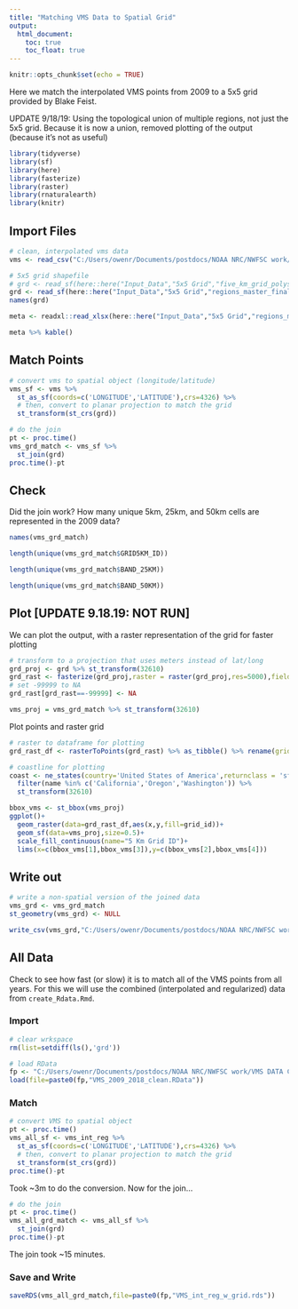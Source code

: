 ```yaml
---
title: "Matching VMS Data to Spatial Grid"
output: 
  html_document:
    toc: true
    toc_float: true
---
```


```r
knitr::opts_chunk$set(echo = TRUE)
```

Here we match the interpolated VMS points from 2009 to a 5x5 grid provided by Blake Feist.

UPDATE 9/18/19: Using the topological union of multiple regions, not just the 5x5 grid. Because it is now a union, removed plotting of the output (because it's not as useful)

```r
library(tidyverse)
library(sf)
library(here)
library(fasterize)
library(raster)
library(rnaturalearth)
library(knitr)
```


## Import Files

```r
# clean, interpolated vms data
vms <- read_csv("C:/Users/owenr/Documents/postdocs/NOAA NRC/NWFSC work/VMS DATA CONFIDENTIAL/Processed Data/VMS/VMS_Outputs_wTARGET_10d_lookback_2009_final_cleaned_interpolated_regular.csv",col_types='dcTddccddTDdccccd')

# 5x5 grid shapefile
# grd <- read_sf(here::here("Input_Data","5x5 Grid","five_km_grid_polys_geo.shp"))
grd <- read_sf(here::here("Input_Data","5x5 Grid","regions_master_final_lamb.shp"))
names(grd)

meta <- readxl::read_xlsx(here::here("Input_Data","5x5 Grid","regions_master_final_lamb_metadata.xlsx")) 

meta %>% kable()

```

## Match Points

```r
# convert vms to spatial object (longitude/latitude)
vms_sf <- vms %>%
  st_as_sf(coords=c('LONGITUDE','LATITUDE'),crs=4326) %>% 
  # then, convert to planar projection to match the grid
  st_transform(st_crs(grd))

# do the join
pt <- proc.time()
vms_grd_match <- vms_sf %>%
  st_join(grd)
proc.time()-pt
```

## Check

Did the join work? How many unique 5km, 25km, and 50km cells are represented in the 2009 data?

```r
names(vms_grd_match)

length(unique(vms_grd_match$GRID5KM_ID))

length(unique(vms_grd_match$BAND_25KM))

length(unique(vms_grd_match$BAND_50KM))
```

## Plot [UPDATE 9.18.19: NOT RUN]

We can plot the output, with a raster representation of the grid for faster plotting

```r
# transform to a projection that uses meters instead of lat/long
grd_proj <- grd %>% st_transform(32610)
grd_rast <- fasterize(grd_proj,raster = raster(grd_proj,res=5000),field="GRID5KM_ID")
# set -99999 to NA
grd_rast[grd_rast==-99999] <- NA

vms_proj = vms_grd_match %>% st_transform(32610)
```

Plot points and raster grid

```r
# raster to dataframe for plotting
grd_rast_df <- rasterToPoints(grd_rast) %>% as_tibble() %>% rename(grid_id=layer)

# coastline for plotting
coast <- ne_states(country='United States of America',returnclass = 'sf') %>% 
  filter(name %in% c('California','Oregon','Washington')) %>% 
  st_transform(32610)

bbox_vms <- st_bbox(vms_proj)
ggplot()+
  geom_raster(data=grd_rast_df,aes(x,y,fill=grid_id))+
  geom_sf(data=vms_proj,size=0.5)+
  scale_fill_continuous(name="5 Km Grid ID")+
  lims(x=c(bbox_vms[1],bbox_vms[3]),y=c(bbox_vms[2],bbox_vms[4]))
```

## Write out

```r
# write a non-spatial version of the joined data
vms_grd <- vms_grd_match
st_geometry(vms_grd) <- NULL

write_csv(vms_grd,"C:/Users/owenr/Documents/postdocs/NOAA NRC/NWFSC work/VMS DATA CONFIDENTIAL/Processed Data/VMS/VMS_Outputs_wTARGET_10d_lookback_2009_final_cleaned_interpolated_regular_w_5k_grid.csv")
```


## All Data

Check to see how fast (or slow) it is to match all of the VMS points from all years. For this we will use the combined (interpolated and regularized) data from `create_Rdata.Rmd`.

### Import

```r
# clear wrkspace
rm(list=setdiff(ls(),'grd'))

# load RData
fp <- "C:/Users/owenr/Documents/postdocs/NOAA NRC/NWFSC work/VMS DATA CONFIDENTIAL/Processed Data/VMS/"
load(file=paste0(fp,"VMS_2009_2018_clean.RData"))
```

### Match

```r
# convert VMS to spatial object
pt <- proc.time()
vms_all_sf <- vms_int_reg %>%
  st_as_sf(coords=c('LONGITUDE','LATITUDE'),crs=4326) %>% 
  # then, convert to planar projection to match the grid
  st_transform(st_crs(grd))
proc.time()-pt
```

Took ~3m to do the conversion. Now for the join...

```r
# do the join
pt <- proc.time()
vms_all_grd_match <- vms_all_sf %>%
  st_join(grd)
proc.time()-pt
```

The join took ~15 minutes.

### Save and Write

```r
saveRDS(vms_all_grd_match,file=paste0(fp,"VMS_int_reg_w_grid.rds"))
```







